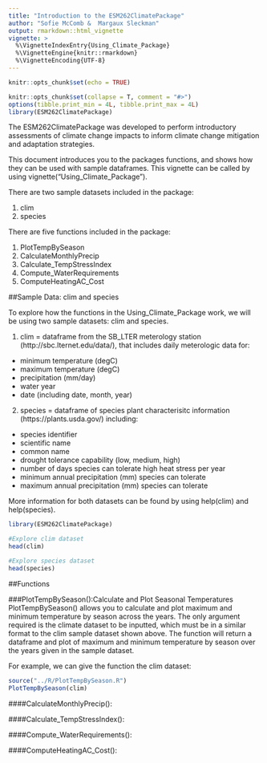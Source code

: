 ```yaml
---
title: "Introduction to the ESM262ClimatePackage"
author: "Sofie McComb &  Margaux Sleckman"
output: rmarkdown::html_vignette
vignette: >
  %\VignetteIndexEntry{Using_Climate_Package}
  %\VignetteEngine{knitr::rmarkdown}
  %\VignetteEncoding{UTF-8}
---
```


```r
knitr::opts_chunk$set(echo = TRUE)
```


```r
knitr::opts_chunk$set(collapse = T, comment = "#>")
options(tibble.print_min = 4L, tibble.print_max = 4L)
library(ESM262ClimatePackage)
```


The ESM262ClimatePackage was developed to perform introductory assessments of climate change impacts to inform climate change mitigation and adaptation strategies.

This document introduces you to the packages functions, and shows how they can be used with sample dataframes. This vignette can be called by using vignette("Using_Climate_Package").

There are two sample datasets included in the package:

1. clim
2. species


There are five functions included in the package:

1. PlotTempBySeason
2. CalculateMonthlyPrecip
3. Calculate_TempStressIndex
4. Compute_WaterRequirements
5. ComputeHeatingAC_Cost



##Sample Data: clim and species

To explore how the functions in the Using_Climate_Package work, we will be using two sample datasets: clim and species. 

1. clim = dataframe from the SB_LTER meterology station (http://sbc.lternet.edu/data/), that includes daily meterologic data for:
 + minimum temperature (degC)
 + maximum temperature (degC)
 + precipitation (mm/day)
 + water year
 + date (including date, month, year)

2. species = dataframe of species plant characterisitc information (https://plants.usda.gov/) including:
 + species identifier
 + scientific name
 + common name
 + drought tolerance capability (low, medium, high)
 + number of days species can tolerate high heat stress per year
 + minimum annual precipitation (mm) species can tolerate
 + maximum annual precipitation (mm) species can tolerate

More information for both datasets can be found by using help(clim) and help(species).

```r

library(ESM262ClimatePackage)

#Explore clim dataset
head(clim)

#Explore species dataset
head(species)

```


##Functions

###PlotTempBySeason():Calculate and Plot Seasonal Temperatures  
PlotTempBySeason() allows you to calculate and plot maximum and minimum temperature by season across the years. The only argument required is the climate dataset to be inputted, which must be in a similar format to the clim sample dataset shown above. The function will return a dataframe and plot of maximum and minimum temperature by season over the years given in the sample dataset.

For example, we can give the function the clim dataset:

```r

source("../R/PlotTempBySeason.R")
PlotTempBySeason(clim)

```


####CalculateMonthlyPrecip():

####Calculate_TempStressIndex():

####Compute_WaterRequirements():

####ComputeHeatingAC_Cost():
